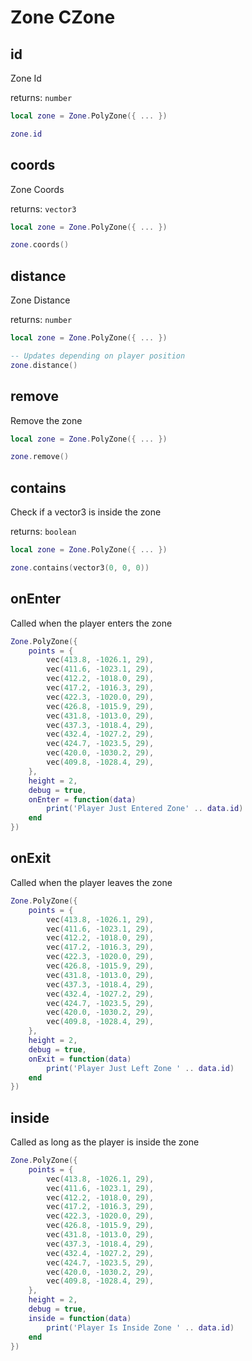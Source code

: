 # Zone CZone

## id

Zone Id

returns: `number`

```lua
local zone = Zone.PolyZone({ ... })

zone.id
```

## coords

Zone Coords

returns: `vector3`

```lua
local zone = Zone.PolyZone({ ... })

zone.coords()
```

## distance

Zone Distance

returns: `number`

```lua
local zone = Zone.PolyZone({ ... })

-- Updates depending on player position
zone.distance()
```

## remove

Remove the zone

```lua
local zone = Zone.PolyZone({ ... })

zone.remove()
```

## contains

Check if a vector3 is inside the zone

returns: `boolean`

```lua
local zone = Zone.PolyZone({ ... })

zone.contains(vector3(0, 0, 0))
```

## onEnter

Called when the player enters the zone

```lua
Zone.PolyZone({
    points = {
        vec(413.8, -1026.1, 29),
        vec(411.6, -1023.1, 29),
        vec(412.2, -1018.0, 29),
        vec(417.2, -1016.3, 29),
        vec(422.3, -1020.0, 29),
        vec(426.8, -1015.9, 29),
        vec(431.8, -1013.0, 29),
        vec(437.3, -1018.4, 29),
        vec(432.4, -1027.2, 29),
        vec(424.7, -1023.5, 29),
        vec(420.0, -1030.2, 29),
        vec(409.8, -1028.4, 29),
    },
    height = 2,
    debug = true,
    onEnter = function(data)
        print('Player Just Entered Zone' .. data.id)
    end
})
```

## onExit

Called when the player leaves the zone

```lua
Zone.PolyZone({
    points = {
        vec(413.8, -1026.1, 29),
        vec(411.6, -1023.1, 29),
        vec(412.2, -1018.0, 29),
        vec(417.2, -1016.3, 29),
        vec(422.3, -1020.0, 29),
        vec(426.8, -1015.9, 29),
        vec(431.8, -1013.0, 29),
        vec(437.3, -1018.4, 29),
        vec(432.4, -1027.2, 29),
        vec(424.7, -1023.5, 29),
        vec(420.0, -1030.2, 29),
        vec(409.8, -1028.4, 29),
    },
    height = 2,
    debug = true,
    onExit = function(data)
        print('Player Just Left Zone ' .. data.id)
    end
})
```

## inside

Called as long as the player is inside the zone

```lua
Zone.PolyZone({
    points = {
        vec(413.8, -1026.1, 29),
        vec(411.6, -1023.1, 29),
        vec(412.2, -1018.0, 29),
        vec(417.2, -1016.3, 29),
        vec(422.3, -1020.0, 29),
        vec(426.8, -1015.9, 29),
        vec(431.8, -1013.0, 29),
        vec(437.3, -1018.4, 29),
        vec(432.4, -1027.2, 29),
        vec(424.7, -1023.5, 29),
        vec(420.0, -1030.2, 29),
        vec(409.8, -1028.4, 29),
    },
    height = 2,
    debug = true,
    inside = function(data)
        print('Player Is Inside Zone ' .. data.id)
    end
})
```
